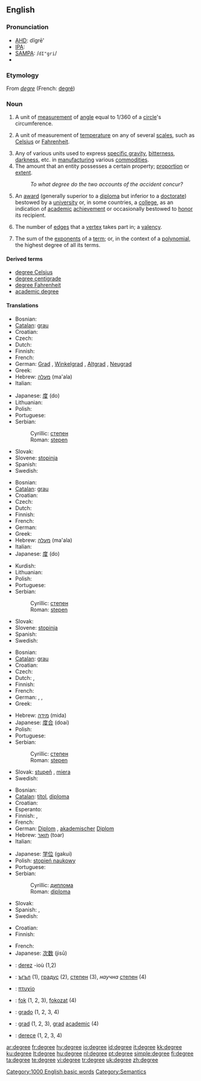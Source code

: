 {{wikipedia}}
==English==

{{rank|happiness|religion|dress|916|degree|spoken|stop|moral}}

===Pronunciation===
* [[AHD]]: dĭgrē'
* [[IPA]]: {{unicode|/dɪ'gri/}}
* [[SAMPA]]: /<tt>dI"gri</tt>/
* {{audio|en-us-degree.ogg|Audio (US)}}

===Etymology===
From {{OF.}} ''[[degre]]'' (French: [[degré]])

===Noun===
{{en-noun}}

# {{geometry}} A unit of [[measurement]] of [[angle]] equal to 1/360 of a [[circle]]'s circumference.
# {{physics}} A unit of measurement of [[temperature]] on any of several [[scales]], such as [[Celsius]] or [[Fahrenheit]].<!--this info belongs at "kelvin", not here: (Note that the [[kelvin]] is a temperature unit without a degree symbol.)-->
# Any of various units used to express [[specific gravity]], [[bitterness]], [[darkness]], etc. in [[manufacturing]] various [[commodities]].
# The amount that an entity possesses a certain property; [[proportion]] or [[extent]].
#: ''To what degree do the two accounts of the accident concur?''
# An [[award]] (generally superior to a [[diploma]] but inferior to a [[doctorate]]) bestowed by a [[university]] or, in some countries, a [[college]], as an indication of [[academic]] [[achievement]] or occasionally bestowed to [[honor]] its recipient.<!-- Could be used (if not correctly) to describe any [[undergraduate]] or [[postgraduate]] training.-->
# {{graph theory}} The number of [[edge]]s that a [[vertex]] takes part in; a [[valency]].
# {{mathematics}} The sum of the [[exponent]]s of a [[term]]; or, in the context of a [[polynomial]], the highest degree of all its terms.

====Derived terms====
* [[degree Celsius]]
* [[degree centigrade]]
* [[degree Fahrenheit]]
* [[academic degree]]

====Translations====
{{trans-top|in geometry: unit of angle}}
* Bosnian: {{t-|bs|stepen|f}}
* [[Catalan]]: [[grau]] {{m}}
* Croatian: {{t-|hr|stupanj|m}}
* Czech: {{t-|cs|stupeň|m}}
* Dutch: {{t+|nl|graad|m}}
* Finnish: {{t+|fi|aste}}
* French: {{t+|fr|degré|m}}
* German: [[Grad]] {{n}}, [[Winkelgrad]] {{n}}, [[Altgrad]] {{n}}, [[Neugrad]] {{n}}
* Greek: {{t+|el|μοίρα|f|sc=Grek}}
* Hebrew: [[מעלה]] (ma'ala) {{f}}
* Italian: {{t-|it|grado|m}}
{{trans-mid}}
* Japanese: [[度]] (do)
* Lithuanian: {{t+|lt|laipsnis|m|xs=Lithuanian}}
* Polish: {{t+|pl|stopień|m}}
* Portuguese: {{t+|pt|grau|m}}
* Serbian:
*: Cyrillic: [[степен#Serbian|степен]] {{m}}
*: Roman: [[stepen#Serbian|stepen]] {{m}}
* Slovak: {{t-|sk|stupeň|m}}
* Slovene: [[stopinja]] {{f}}
* Spanish: {{t-|es|grado|m}}
* Swedish: {{t+|sv|grad|c}}
{{trans-bottom}}

{{trans-top|unit of temperature}}
* Bosnian: {{t-|bs|stepen|f}}
* [[Catalan]]: [[grau]] {{m}}
* Croatian: {{t-|hr|stupanj|m}}
* Czech: {{t-|cs|stupeň|m}}
* Dutch: {{t+|nl|graad|m}}
* Finnish: {{t+|fi|aste}}
* French: {{t+|fr|degré|m}}
* German: {{t+|de|Grad|m}}
* Greek: {{t+|el|βαθμός|m|sc=Grek}}
* Hebrew: [[מעלה]] (ma'ala) {{f}}
* Italian: {{t-|it|grado|m}}
* Japanese: [[度]] (do)
{{trans-mid}}
* Kurdish: {{KUchar|[[پله‌]]}}
* Lithuanian: {{t+|lt|laipsnis|m|xs=Lithuanian}}
* Polish: {{t+|pl|stopień|m}}
* Portuguese: {{t+|pt|grau|m}}
* Serbian:
*: Cyrillic: [[степен#Serbian|степен]] {{m}}
*: Roman: [[stepen#Serbian|stepen]] {{m}}
* Slovak: {{t-|sk|stupeň|m}}
* Slovene: [[stopinja]] {{f}}
* Spanish: {{t-|es|grado|m}}
* Swedish: {{t+|sv|grad|c}}
{{trans-bottom}}

{{trans-top|amount, proportion, extent}}
* Bosnian: {{t-|bs|stepen|f}}
* [[Catalan]]: [[grau]] {{m}}
* Croatian: {{t-|hr|stupanj|m}}
* Czech: {{t-|cs|stupeň|m}}
* Dutch: {{t+|nl|graad|m}}, {{t-|nl|mate|c}}
* Finnish: {{t+|fi|aste}}
* French: {{t+|fr|degré|m}}
* German: {{t-|de|Ausmaß|n}}, {{t+|de|Grad|m}}, {{t+|de|Umfang|m}}
* Greek: {{t+|el|βαθμός|m|sc=Grek}}
{{trans-mid}}
* Hebrew: [[מידה]] (mida) {{f}}
* Japanese: [[度合]] (doai)
* Polish: {{t+|pl|stopień|m}}
* Portuguese: {{t+|pt|grau|m}}
* Serbian:
*: Cyrillic: [[степен#Serbian|степен]] {{m}}
*: Roman: [[stepen#Serbian|stepen]] {{m}}
* Slovak: [[stupeň]] {{m}}, [[miera]] {{f}}
* Swedish: {{t+|sv|grad|c}}
{{trans-bottom}}

{{trans-top|academic award}}
* Bosnian: {{t-|bs|diploma|f}}
* [[Catalan]]: [[títol]], [[diploma]]
* Croatian: {{t-|hr|diploma|f}}
* Esperanto: {{t-|eo|titolo|xs=Esperanto}}
* Finnish: {{t-|fi|oppiarvo}}, {{t-|fi|tutkinto}}
* French: {{t+|fr|diplôme|m}}
* German: [[Diplom]] {{m}}, [[akademischer]] [[Diplom]] {{m}}
* Hebrew: [[תואר]] (toar) {{m}}
* Italian: {{t+|it|laurea|f}}
{{trans-mid}}
* Japanese: [[学位]] (gakui)
* Polish: [[stopień naukowy]] {{m}}
* Portuguese: {{t+|pt|diploma|m}}
* Serbian:
*: Cyrillic: [[диплома#Serbian|диплома]] {{f}}
*: Roman: [[diploma#Serbian|diploma]] {{f}}
* Slovak: {{t-|sk|titul|m}}
* Spanish: {{t-|es|título|m}}, {{t-|es|diploma|m}}
* Swedish: {{t-|sv|examen|c}}
{{trans-bottom}}

{{trans-top|in graph theory: the number of edges that a vertex takes part in}}
* Croatian: {{t-|hr|stupanj|m}}
* Finnish: {{t+|fi|aste}}
{{trans-mid}}
* French: {{t+|fr|degré|m}}
* Japanese: [[次数]] (jisū)
{{trans-bottom}}

<!--Remove this section once all of the translations below have been moved into the tables above.-->
{{checktrans-top}}
* {{ttbc|Breton}}: [[derez]] {{m}} -ioù (1,2)
* {{ttbc|Bulgarian}}: [[ъгъл]] {{m}} (1), [[градус]] {{m}} (2), [[степен]] {{f}} (3), ''научна'' [[степен]] {{f}} (4)
* {{ttbc|Greek}}: [[πτυχίο]]
* {{ttbc|Hungarian}}: [[fok]] (1, 2, 3), [[fokozat]] (4)
* {{ttbc|Interlingua}}: [[grado#Interlingua|grado]] (1, 2, 3, 4)
* {{ttbc|Romanian}}: [[grad#Romanian|grad]] {{m}} (1, 2, 3), [[grad#Romanian|grad]] [[academic#Romanian|academic]] {{m}} (4)
* {{ttbc|Turkish}}: [[derece]] (1, 2, 3, 4)
{{trans-bottom}}

[[Category:1000 English basic words]]
[[Category:Semantics]]

[[ar:degree]]
[[fr:degree]]
[[hy:degree]]
[[io:degree]]
[[id:degree]]
[[it:degree]]
[[kk:degree]]
[[ku:degree]]
[[lt:degree]]
[[hu:degree]]
[[nl:degree]]
[[pt:degree]]
[[simple:degree]]
[[fi:degree]]
[[ta:degree]]
[[te:degree]]
[[vi:degree]]
[[tr:degree]]
[[uk:degree]]
[[zh:degree]]